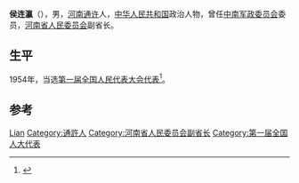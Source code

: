 '''侯连瀛'''（{{bd|1889年||1968年}}），男，[[河南|河南]][[通许|通许]]人，[[中华人民共和国|中华人民共和国]]政治人物，曾任[[中南军政委员会|中南军政委员会]]委员，[[河南省人民委员会|河南省人民委员会]]副省长。

== 生平 ==
1954年，当选[[第一届全国人民代表大会代表名单|第一届全国人民代表大会代表]]<ref>{{cite book|author=全国人民代表大会常务委员会办公厅|title=中华人民共和国第一届全国人民代表大会代表名单|year=1955年|publisher=全国人民代表大会常务委员会办公厅|url=http://book.ucdrs.superlib.net/views/specific/2929/bookDetail.jsp?dxNumber=000005772167&d=546843D0AE2464CD1C95896344A85614&fenlei=04070402|access-date=2015-01-26|archive-date=2019-01-24|archive-url=https://web.archive.org/web/20190124105450/http://book.ucdrs.superlib.net/views/specific/2929/bookDetail.jsp?dxNumber=000005772167&d=546843D0AE2464CD1C95896344A85614&fenlei=04070402|dead-url=no}}</ref>。

== 参考 ==
{{reflist}}

{{中国政治人物小作品}}

{{Authority control}}
{{DEFAULTSORT:Hou侯}}
[[Category:侯姓|Lian]]
[[Category:通許人|Category:通許人]]
[[Category:河南省人民委员会副省长|Category:河南省人民委员会副省长]]
[[Category:第一届全国人大代表|Category:第一届全国人大代表]]